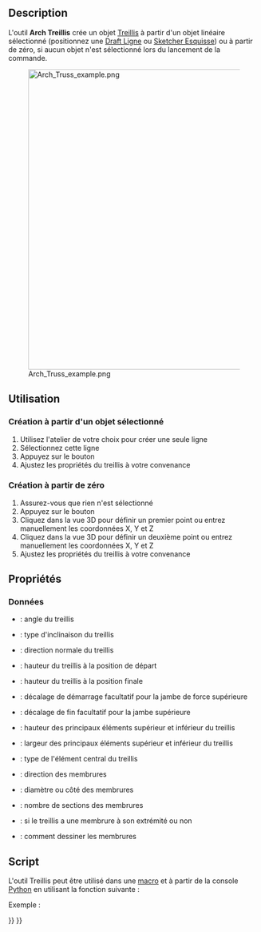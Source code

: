 <languages/>

{{Docnav/fr
|[[Arch_Fence/fr|Clôture]]
|[[Arch_Equipment/fr|Équipement]]
|[[BIM_Workbench/fr|Atelier BIM]]
|IconL=Arch_Fence.svg
|IconR=Arch_Equipment.svg
|IconC=Workbench_BIM.svg
}}

{{GuiCommand/fr
|Name=Arch Truss
|Name/fr=Arch Treillis
|MenuLocation=3D/BIM → Treillis
|Workbenches=[[BIM_Workbench/fr|BIM]]
|Version=0.19
}}

==Description==

L'outil '''Arch Treillis''' crée un objet [https://fr.wikipedia.org/wiki/Treillis_(assemblage) Treillis] à partir d'un objet linéaire sélectionné (positionnez une [[Draft_Line/fr|Draft Ligne]] ou [[Sketcher_NewSketch/fr|Sketcher Esquisse]]) ou à partir de zéro, si aucun objet n'est sélectionné lors du lancement de la commande.

[[Image:Arch Truss example.png|600px]]

<span id="Usage"></span>
==Utilisation==

<span id="Creating_from_a_selected_object"></span>
===Création à partir d'un objet sélectionné===

# Utilisez l'atelier de votre choix pour créer une seule ligne
# Sélectionnez cette ligne
# Appuyez sur le bouton {{Button|[[Image:Arch_Truss.svg|16px]] [[Arch_Truss/fr|Treillis]]}}
# Ajustez les propriétés du treillis à votre convenance

<span id="Creating_from_scratch"></span>
===Création à partir de zéro===

# Assurez-vous que rien n'est sélectionné
# Appuyez sur le bouton {{Button|[[Image:Arch_Truss.svg|16px]] [[Arch_Truss/fr|Treillis]]}}
# Cliquez dans la vue 3D pour définir un premier point ou entrez manuellement les coordonnées X, Y et Z
# Cliquez dans la vue 3D pour définir un deuxième point ou entrez manuellement les coordonnées X, Y et Z
# Ajustez les propriétés du treillis à votre convenance

<span id="Properties"></span>
==Propriétés==

<span id="Data"></span>
=== Données ===

* {{PropertyData|TrussAngle}} : angle du treillis
* {{PropertyData|SlantType}} : type d'inclinaison du treillis
* {{PropertyData|Normal}} : direction normale du treillis
* {{PropertyData|HeightStart}} : hauteur du treillis à la position de départ
* {{PropertyData|HeightEnd}} : hauteur du treillis à la position finale
* {{PropertyData|StrutStartOffset}} : décalage de démarrage facultatif pour la jambe de force supérieure
* {{PropertyData|StrutEndOffset}} : décalage de fin facultatif pour la jambe supérieure
* {{PropertyData|StrutHeight}} : hauteur des principaux éléments supérieur et inférieur du treillis
* {{PropertyData|StrutWidth}} : largeur des principaux éléments supérieur et inférieur du treillis
* {{PropertyData|RodType}} : type de l'élément central du treillis
* {{PropertyData|RodDirection}} : direction des membrures 
* {{PropertyData|RodSize}} : diamètre ou côté des membrures
* {{PropertyData|RodSections}} : nombre de sections des membrures
* {{PropertyData|RodEnd}} : si le treillis a une membrure à son extrémité ou non
* {{PropertyData|RodMode}} : comment dessiner les membrures

<span id="Scripting"></span>
==Script==

L'outil Treillis peut être utilisé dans une [[Macros/fr|macro]] et à partir de la console [[Python/fr|Python]] en utilisant la fonction suivante :

{{Code|code=
Truss = makeFence([baseobj])
}}

Exemple :

{{Code|code=
import FreeCAD
import Draft
import Arch

p1 = FreeCAD.Vector(0,0,0)
p2 = FreeCAD.Vector(2000,0,0)
baseline = Draft.makeLine(p1,p2)
truss = Arch.makeTruss(baseline)
truss.HeightStart = 200
truss.HeightEnd = 400
# adjust other needed properties
}}


{{Docnav/fr
|[[Arch_Fence/fr|Clôture]]
|[[Arch_Equipment/fr|Équipement]]
|[[BIM_Workbench/fr|Atelier BIM]]
|IconL=Arch_Fence.svg
|IconR=Arch_Equipment.svg
|IconC=Workbench_BIM.svg
}}

{{BIM_Tools_navi{{#translation:}}}}
{{Userdocnavi{{#translation:}}}}